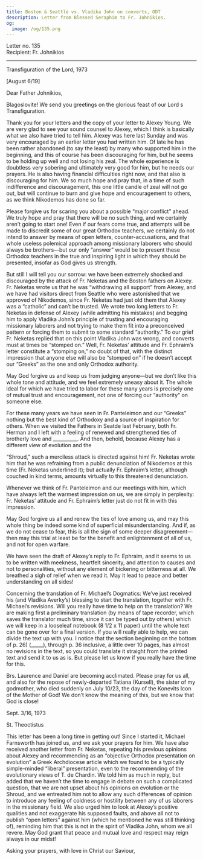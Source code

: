 ```yaml
---
title: Boston & Seattle vs. Vladika John on converts, ODT
description: Letter from Blessed Seraphim to Fr. Johnikios.
og:
  image: /og/135.png
---
```


<div style={{textAlign:'right', fontFamily:'monospace'}}>Letter no. 135</div>
<div style={{textAlign:'left', fontFamily:'monospace'}}>Recipient: Fr. Johnikios</div>

---

Transfiguration of the Lord, 1973

[August 6/19]

Dear Father Johnikios,

Blagoslovite! We send you greetings on the glorious feast of our Lord s Transfiguration.

Thank you for your letters and the copy of your letter to Alexey Young. We are very glad to see your sound counsel to Alexey, which I think is basically what we also have tried to tell him. Alexey was here last Sunday and was very encouraged by an earlier letter you had written him. Of late he has been rather abandoned (to say the least) by many who supported him in the beginning, and this of course has been discouraging for him, but he seems to be holding up well and not losing his zeal. The whole experience is doubtless very sobering and ultimately very good for him, but he needs our prayers. He is also having financial difficulties right now, and that also is discouraging for him. We so much hope and pray that, in a time of such indifference and discouragement, this one little candle of zeal will not go out, but will continue to burn and give hope and encouragement to others, as we think Nikodemos has done so far.

Please forgive us for scaring you about a possible “major conflict” ahead. We truly hope and pray that there will be no such thing, and we certainly aren’t going to start one! Even if our fears come true, and attempts will be made to discredit some of our great Orthodox teachers, we certainly do not intend to answer by means of open letters, counter-accusations, and that whole useless polemical approach among missionary laborers who should always be brothers—but our only “answer” would be to present these Orthodox teachers in the true and inspiring light in which they should be presented, insofar as God gives us strength.

But still I will tell you our sorrow: we have been extremely shocked and discouraged by the attack of Fr. Neketas and the Boston fathers on Alexey. Fr. Neketas wrote us that he was “withdrawing all support” from Alexey, and we have had visitors direct from Seattle who were astonished that we approved of Nikodemos, since Fr. Neketas had just old them that Alexey was a “catholic” and can’t be trusted. We wrote two long letters to Fr. Neketas in defense of Alexey (while admitting his mistakes) and begging him to apply Vladika John’s principle of trusting and encouraging missionary laborers and not trying to make them fit into a preconceived pattern or forcing them to submit to some standard “authority.” To our grief Fr. Neketas replied that on this point Vladika John was wrong, and converts must at times be “stomped on.” Well, Fr. Neketas’ attitude and Fr. Ephraim’s letter constitute a “stomping on,” no doubt of that, with the distinct impression that anyone else will also be “stomped on” if he doesn’t accept our “Greeks” as the one and only Orthodox authority.

May God forgive us and keep us from judging anyone—but we don’t like this whole tone and attitude, and we feel extremely uneasy about it. The whole ideal for which we have tried to labor for these many years is precisely one of mutual trust and encouragement, not one of forcing our “authority” on someone else.

For these many years we have seen in Fr. Panteleimon and our “Greeks” nothing but the best kind of Orthodoxy and a source of inspiration for others. When we visited the Fathers in Seatde last February, both Fr. Herman and I left with a feeling of renewed and strengthened ties of brotherly love and __________. And then, behold, because Alexey has a different view of evolution and the

“Shroud,” such a merciless attack is directed against him! Fr. Neketas wrote him that he was refraining from a public denunciation of Nikodemos at this time (Fr. Neketas underlined it); but actually Fr. Ephraim’s letter, although couched in kind terms, amounts virtually to this threatened denunciation.

Whenever we think of Fr. Panteleimon and our meetings with him, which have always left the warmest impression on us, we are simply in perplexity: Fr. Neketas’ attitude and Fr. Ephraim’s letter just do not fit in with this impression.

May God forgive us all and renew the ties of love among us, and may this whole thing be indeed some kind of superficial misunderstanding. And if, as we do not cease to fear, this is all the sign of some deeper disagreement—then may this trial at least be for the benefit and enlightenment of all of us, and not for open warfare.

We have seen the draft of Alexey’s reply to Fr. Ephraim, and it seems to us to be written with meekness, heartfelt sincerity, and attention to causes and not to personalities, without any element of bickering or bitterness at all. We breathed a sigh of relief when we read it. May it lead to peace and better understanding on all sides!

Concerning the translation of Fr. Michael’s Dogmatics: We’ve just received his (and Vladika Averky’s) blessing to start the translation, together with Fr. Michael’s revisions. Will you really have time to help on the translation? We are making first a preliminary translation (by means of tape recorder, which saves the translator much time, since it can be typed out by others) which we will keep in a looseleaf notebook (8 1/2 x 11 paper) until the whole text can be gone over for a final version. If you will really able to help, we can divide the text up with you. I notice that the section beginning on the bottom of p. 26) (_____), through p. 36 inclusive, a little over 10 pages, has almost no revisions in the text, so you could translate it straight from the printed text and send it to us as is. But please let us know if you really have the time for this.

Brs. Laurence and Daniel are becoming acclimated. Please pray for us all, and also for the repose of newly-departed Tatiana (Kursell), the sister of my godmother, who died suddenly on July 10/23, the day of the Konevits Icon of the Mother of God! We don’t know the meaning of this, but we know that God is close!

Sept. 3/16, 1973

St. Theoctistus

This letter has been a long time in getting out! Since I started it, Michael Farnsworth has joined us, and we ask your prayers for him. We have also received another letter from Fr. Neketas, repeating his previous opinions about Alexey and recommending as an “objective Orthodox presentation on evolution” a Greek Archdiocese article which we found to be a typically simple-minded “liberal” presentation, even to the recommending of the evolutionary views of T. de Chardin. We told him as much in reply, but added that we haven’t the time to engage in debate on such a complicated question, that we are not upset about his opinions on evolution or the Shroud, and we entreated him not to allow any such differences of opinion to introduce any feeling of coldness or hostility between any of us laborers in the missionary field. We also urged him to look at Alexey’s positive qualities and not exaggerate his supposed faults, and above all not to publish “open letters” against him (which he mentioned he was still thinking of), reminding him that this is not in the spirit of Vladika John, whom we all revere. May God grant that peace and mutual love and respect may reign always in our midst!

Asking your prayers, with love in Christ our Saviour,